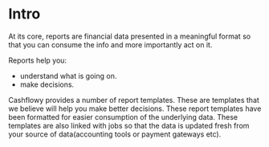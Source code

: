 # Intro

At its core, reports are financial data presented in a meaningful format so that you can consume the info and more importantly act on it. 

Reports help you: 
- understand what is going on. 
- make decisions. 

Cashflowy provides a number of report templates. These are templates that we believe will help you make better decisions. These report templates have been formatted for easier consumption of the underlying data. These templates are also linked with jobs so that the data is updated fresh from your source of data(accounting tools or payment gateways etc).


 